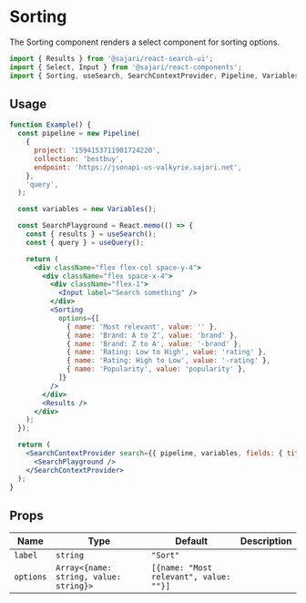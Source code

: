 
<SEO title="Sorting" description="The Sorting component renders a select component for sorting options." />

# Sorting

The Sorting component renders a select component for sorting options.

```js
import { Results } from '@sajari/react-search-ui';
import { Select, Input } from '@sajari/react-components';
import { Sorting, useSearch, SearchContextProvider, Pipeline, Variables } from '@sajari/react-hooks';
```

## Usage

```jsx
function Example() {
  const pipeline = new Pipeline(
    {
      project: '1594153711901724220',
      collection: 'bestbuy',
      endpoint: 'https://jsonapi-us-valkyrie.sajari.net',
    },
    'query',
  );

  const variables = new Variables();

  const SearchPlayground = React.memo(() => {
    const { results } = useSearch();
    const { query } = useQuery();

    return (
      <div className="flex flex-col space-y-4">
        <div className="flex space-x-4">
          <div className="flex-1">
            <Input label="Search something" />
          </div>
          <Sorting
            options={[
              { name: 'Most relevant', value: '' },
              { name: 'Brand: A to Z', value: 'brand' },
              { name: 'Brand: Z to A', value: '-brand' },
              { name: 'Rating: Low to High', value: 'rating' },
              { name: 'Rating: High to Low', value: '-rating' },
              { name: 'Popularity', value: 'popularity' },
            ]}
          />
        </div>
        <Results />
      </div>
    );
  });

  return (
    <SearchContextProvider search={{ pipeline, variables, fields: { title: 'name', subtitle: 'brand' } }}>
      <SearchPlayground />
    </SearchContextProvider>
  );
}
```

## Props

| Name      | Type                                   | Default                                | Description |
| --------- | -------------------------------------- | -------------------------------------- | ----------- |
| `label`   | `string`                               | `"Sort"`                               |             |
| `options` | `Array<{name: string, value: string}>` | `[{name: "Most relevant", value: ""}]` |             |
